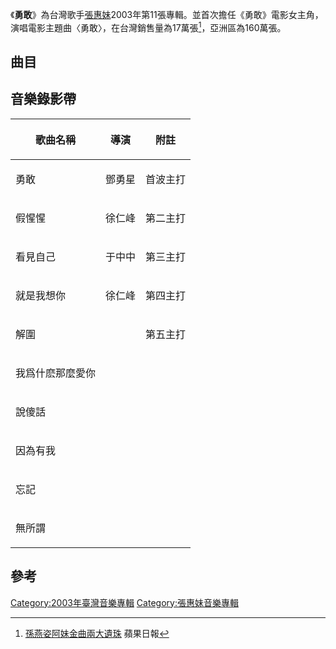 {{NoteTA
|G1=姓氏
}}
{{Infobox album 
| Name           = 勇敢
| Type           = 專輯
| Artist         = 張惠妹
| Cover          = 
| Alt            = 
| Released       = 2003年6月27日
| Recorded       = 
| Genre          = [[華語流行音樂|華語流行音樂]]
| Length         = 
| Label          = 
| Producer       = 
| Reviews        = 
| Last album     = [[發燒_(張惠妹專輯)|發燒]]<br />(2002)
| This album     = 勇敢<br />(2003)
| Next album     = [[也許明天|也許明天]]<br />(2004)
}}

《'''勇敢'''》為台灣歌手[[張惠妹|張惠妹]]2003年第11張專輯。並首次擔任《勇敢》電影女主角，演唱電影主題曲〈勇敢〉，在台灣銷售量為17萬張<ref>[https://tw.appledaily.com/entertainment/20040331/GXVTLWCPOC6MJQ2IBVEYYJXHE4/ 孫燕姿阿妹金曲兩大遺珠] 蘋果日報</ref>，亞洲區為160萬張。

==曲目==
{{Tracklist
| collapsed = 
| headline = 
| font_size = 
| total_length =

| all_writing = 
| all_music = 
| all_lyrics = 
| all_arranger = 
| all_producer = 
| all_except =

| extra_column =

| title1 = 看見自己
| note1 = 
| longnote1 = 
| music1 = Kim Hyun Chul ({{link-ko|김현철}})
| lyrics1 = 廖瑩如
| arranger1 = 王美蓮
| producer1 = 徐光義
| extra1 = 
| length1 =

| title2 = 假惺惺
| note2 = 
| longnote2 = 
| music2 = {{link-en|Jae Chong}}
| lyrics2 = 慎方
| arranger2 = Jae Chong
| producer2 = Jae Chong
| extra2 = 
| length2 =

| title3 = 就是我想你
| note3 = 
| longnote3 = 
| music3 = [[方大同|方大同]]
| lyrics3 = 天天 (梁鴻斌)
| arranger3 = 王美蓮
| producer3 = 徐光義
| extra3 = 
| length3 =

| title4 = 勇敢
| note4 = 
| longnote4 = 
| music4 = Shin In Soo (신인수)
| lyrics4 = 陳嘉文、夏木
| arranger4 = [[洪敬堯|洪敬堯]]
| producer4 = 徐光義
| extra4 = 
| length4 =

| title5 = 解圍
| note5 = 
| longnote5 = 
| music5 = 蔡健雅
| lyrics5 = [[蔡健雅|蔡健雅]]
| arranger5 = [[林暐哲|林暐哲]]、李雨寰、任柏璋
| producer5 = 林暐哲
| extra5 = 
| length5 =

| title6 = 我為什麼那麼愛你
| note6 = 
| longnote6 = 
| music6 = [[深白色|深白色]]
| lyrics6 = [[姚若龍|姚若龍]]
| arranger6 = [[鍾興民|鍾興民]]
| producer6 = [[陳子鴻|陳子鴻]]
| extra6 = 
| length6 =

| title7 = 無所謂
| note7 = 
| longnote7 = 
| music7 = Jae Chong
| lyrics7 = 崔惟楷
| arranger7 = Jae Chong
| producer7 = Jae Chong
| extra7 = 
| length7 =

| title8 = 說傻話
| note8 = 
| longnote8 = 
| music8 = 蔡健雅
| lyrics8 = 夏木
| arranger8 = 林暐哲、李雨寰、任柏璋
| producer8 = 林暐哲
| extra8 = 
| length8 =

| title9 = 因為有我
| note9 = 
| longnote9 = 
| music9 = 林暐哲
| lyrics9 = 林暐哲
| arranger9 = 林暐哲、任柏璋
| producer9 = 林暐哲
| extra9 = 
| length9 =

| title10 = 忘記
| note10 = 
| longnote10 = 
| music10 = {{link-en|Sam Watters}}、{{link-en|Louis Biancaniello}}、{{link-en|Nicky Lachey}}
| lyrics10 = 夏木
| arranger10 = {{link-yue|Martin Tang|鄧志明}}
| producer10 = Martin Tang
| extra10 = 
| length10 = 
}}

== 音樂錄影帶 ==
{| class="wikitable"
!歌曲名稱
!導演
!附註
|-
|勇敢
|鄧勇星
|首波主打
|-
|假惺惺
|徐仁峰
|第二主打
|-
|看見自己
|于中中
|第三主打
|-
|就是我想你
|徐仁峰
|第四主打
|-
|解圍
|
|第五主打
|-
|我爲什麽那麼愛你
|
|
|-
| 說傻話
|
|
|-
|因為有我
|
|
|-
|忘記
|
|
|-
|無所謂
|
|
|}

==參考==
{{Reflist}}

{{張惠妹}}

[[Category:2003年臺灣音樂專輯|Category:2003年臺灣音樂專輯]]
[[Category:張惠妹音樂專輯|Category:張惠妹音樂專輯]]
